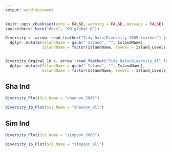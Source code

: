 ```yaml
---
output: word_document
---
```


```r
knitr::opts_chunk$set(echo = FALSE, warning = FALSE, message = FALSE)
source(here::here("docs", "00_global.R"))
```

```r
Diversity <- arrow::read_feather("Tidy_Data/Diversity_2005.feather") |> 
  dplyr::mutate(IslandName = gsub(" Island", "", IslandName),
                IslandName = factor(IslandName, levels = Island_Levels_Short))


Diversity_Orginal_16 <- arrow::read_feather("Tidy_Data/Diversity_All.feather") |> 
  dplyr::mutate(IslandName = gsub(" Island", "", IslandName),
                IslandName = factor(IslandName, levels = Island_Levels_Short))
```

## Sha Ind

```r
Diversity_Plot(Sci_Name = "shannon_2005")
```

```r
Diversity_16_Plot(Sci_Name = "shannon_all") 
```
## Sim Ind

```r
Diversity_Plot(Sci_Name = "simpson_2005")
```

```r
Diversity_16_Plot(Sci_Name = "simpson_all") 
```
